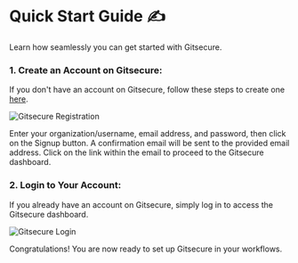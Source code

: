 
# Quick Start Guide ✍️

Learn how seamlessly you can get started with Gitsecure.

### 1. Create an Account on Gitsecure:

If you don't have an account on Gitsecure, follow these steps to create one [here](https://www.gitsecure.dev/auth/signup).

![Gitsecure Registration](/signup.png)

Enter your organization/username, email address, and password, then click on the Signup button. A confirmation email will be sent to the provided email address. Click on the link within the email to proceed to the Gitsecure dashboard.

### 2. Login to Your Account:

If you already have an account on Gitsecure, simply log in to access the Gitsecure dashboard.

![Gitsecure Login](/signin.png)

<Callout type="success" emoji="👍">
  Congratulations! You are now ready to set up Gitsecure in your workflows.
</Callout>
